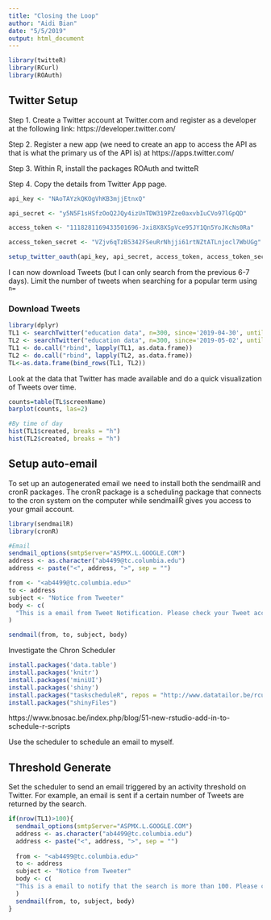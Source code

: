```yaml
---
title: "Closing the Loop"
author: "Aidi Bian"
date: "5/5/2019"
output: html_document
---
```


```r
library(twitteR)
library(RCurl)
library(ROAuth)
```

## Twitter Setup

Step 1. Create a Twitter account at Twitter.com and register as a developer at the following link: https://developer.twitter.com/

Step 2. Register a new app (we need to create an app to access the API as that is what the primary us of the API is) at https://apps.twitter.com/

Step 3. Within R, install the packages ROAuth and twitteR

Step 4. Copy the details from Twitter App page.

```r
api_key <- "NAoTAYzkQKOgVhKB3mjjEtnxQ"

api_secret <- "y5N5F1sHSfzOoQ2JQy4izUnTDW319PZze0axvbIuCVo97lGpQD"

access_token <- "1118281169433501696-Jxi8X8XSpVce95JY1Qn5YoJKcNs0Ra"

access_token_secret <- "VZjv6qTzB5342FSeuRrNhjji61rtNZtATLnjocl7WbUGg"

setup_twitter_oauth(api_key, api_secret, access_token, access_token_secret)
```

I can now download Tweets (but I can only search from the previous 6-7 days). Limit the number of tweets when searching for a popular term using `n=`

### Download Tweets
```r
library(dplyr)
TL1 <- searchTwitter("education data", n=300, since='2019-04-30', until='2019-05-01')
TL2 <- searchTwitter("education data", n=300, since='2019-05-02', until='2019-05-03')
TL1 <- do.call("rbind", lapply(TL1, as.data.frame))
TL2 <- do.call("rbind", lapply(TL2, as.data.frame))
TL<-as.data.frame(bind_rows(TL1, TL2))
```

Look at the data that Twitter has made available and do a quick visualization of Tweets over time.

```r
counts=table(TL$screenName)
barplot(counts, las=2)

#By time of day
hist(TL1$created, breaks = "h")
hist(TL2$created, breaks = "h")
```


## Setup auto-email

To set up an autogenerated email we need to install both the sendmailR and cronR packages. The cronR package is a scheduling package that connects to the cron system on the computer while sendmailR gives you access to your gmail account. 

```r
library(sendmailR)
library(cronR)

#Email
sendmail_options(smtpServer="ASPMX.L.GOOGLE.COM")
address <- as.character("ab4499@tc.columbia.edu")
address <- paste("<", address, ">", sep = "")

from <- "<ab4499@tc.columbia.edu>"
to <- address
subject <- "Notice from Tweeter"
body <- c(
  "This is a email from Tweet Notification. Please check your Tweet account."
)

sendmail(from, to, subject, body)

```

Investigate the Chron Scheduler 

```r
install.packages('data.table')
install.packages('knitr')
install.packages('miniUI')
install.packages('shiny')
install.packages("taskscheduleR", repos = "http://www.datatailor.be/rcube", type = "source")
install.packages("shinyFiles")
```


https://www.bnosac.be/index.php/blog/51-new-rstudio-add-in-to-schedule-r-scripts

Use the scheduler to schedule an email to myself.

## Threshold Generate

Set the scheduler to send an email triggered by an activity threshold on Twitter. For example, an email is sent if a certain number of Tweets are returned by the search.

```r
if(nrow(TL1)>100){
  sendmail_options(smtpServer="ASPMX.L.GOOGLE.COM")
  address <- as.character("ab4499@tc.columbia.edu")
  address <- paste("<", address, ">", sep = "")
  
  from <- "<ab4499@tc.columbia.edu>"
  to <- address
  subject <- "Notice from Tweeter"
  body <- c(
  "This is a email to notify that the search is more than 100. Please check your Tweet account."
  )
  sendmail(from, to, subject, body)
}
```

